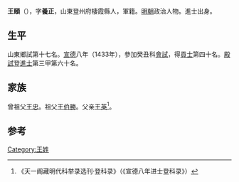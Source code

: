 {{Otheruses|other=名为王頤的其他人物|王頤}}
{{Otheruses|other=名为王养正的其他人物|王养正}}

'''王頤'''（{{bd|1400年||？}}），字'''養正'''，山東登州府棲霞縣人，軍籍。[[明朝|明朝]]政治人物。進士出身。

== 生平 ==
山東鄉試第十七名。[[宣德|宣德]]八年（1433年），參加癸丑科[[會試|會試]]，得[[貢士|貢士]]第四十名。[[殿試|殿試]]登[[進士|進士]]第三甲第六十名。

== 家族 ==
曾祖父[[王忠|王忠]]。祖父[[王伯勝|王伯勝]]。父亲[[王英|王英]]<ref>《天一阁藏明代科举录选刊·登科录》（《宣德八年进士登科录》）</ref>。

==参考==
{{reflist}}

{{宣德八年癸丑科殿試金榜}}

{{Authority control}}

{{DEFAULTSORT:}}
[[Category:王姓|Category:王姓]]


{{明朝人物小作品}}